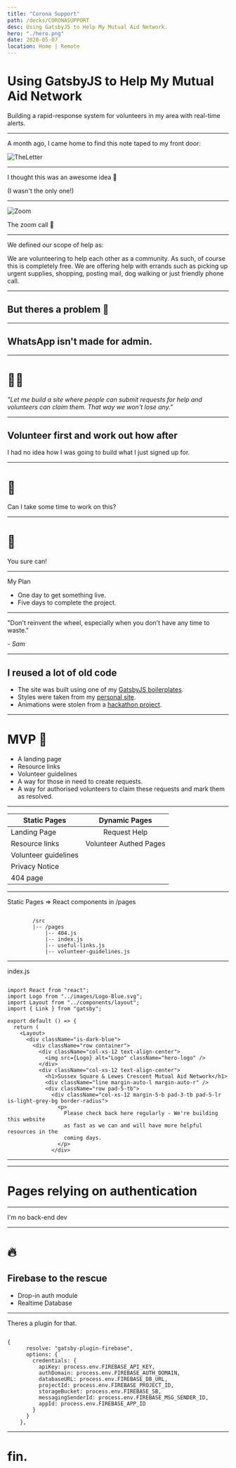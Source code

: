 ```yaml
---
title: "Corona Support"
path: /decks/CORONASUPPORT
desc: Using GatsbyJS to Help My Mutual Aid Network.
hero: "./hero.png"
date: 2020-05-07
location: Home | Remote
---
```


# Using GatsbyJS to Help My Mutual Aid Network
Building a rapid-response system for volunteers in my area with real-time alerts.

---

<p class="legal">A month ago, I came home to find this note taped to my front door:</p>


![TheLetter](https://cdn-images-1.medium.com/max/800/1*0TFj_Zbo6Yns6obRHyIqhg.jpeg)

---

I thought this was an awesome idea 🚀
<p class="legal">(I wasn't the only one!)</p>

---

![Zoom](https://cdn-images-1.medium.com/max/800/1*FGN01i-CHXmikoRx1_3Ykw.jpeg)

<p class="legal">The zoom call 🤙</p>

---

<p class="legal">We defined our scope of help as:</p>

We are volunteering to help each other as a community. As such, of course this is completely free. We are offering help with errands such as picking up urgent supplies, shopping, posting mail, dog walking or just friendly phone call.


---

## But theres a problem 🤔

---

## WhatsApp isn't made for admin.

---

# 🙋‍♂️
*"Let me build a site where people can submit requests for help and volunteers can claim them. That way we won't lose any."*

---

## Volunteer first and work out how after

<p class="legal">I had no idea how I was going to build what I just signed up for.</p>

---

# 💼

Can I take some time to work on this?

---

# 🎉

You sure can!

---

My Plan

- One day to get something live.
- Five days to complete the project.

---

"Don't reinvent the wheel, especially when you don't have any time to waste."

*- Sam*

---

## I reused a lot of old code

- The site was built using one of my [GatsbyJS boilerplates](/boilerplates).
- Styles were taken from my [personal site](/).
- Animations were stolen from a [hackathon project](/projects/beat-street).

---

# MVP 👑

- A landing page
- Resource links
- Volunteer guidelines
- A way for those in need to create requests.
- A way for authorised volunteers to claim these requests and mark them as resolved.


---

| Static Pages        | Dynamic Pages           |
| ------------- |:-------------:|
| Landing Page     | Request Help |
| Resource links      | Volunteer Authed Pages      |
| Volunteer guidelines |     |
| Privacy Notice |     |
| 404 page |     |

---

Static Pages => React components in /pages

```
                                                       
        /src
        |-- /pages
            |-- 404.js
            |-- index.js
            |-- useful-links.js
            |-- volunteer-guidelines.js

```

---

index.js

```
                                                       
import React from "react";
import Logo from "../images/Logo-Blue.svg";
import Layout from "../components/layout";
import { Link } from "gatsby";

export default () => {
  return (
    <Layout>
      <div className="is-dark-blue">
        <div className="row container">
          <div className="col-xs-12 text-align-center">
            <img src={Logo} alt="Logo" className="hero-logo" />
          </div>
          <div className="col-xs-12 text-align-center">
            <h1>Sussex Square & Lewes Crescent Mutual Aid Network</h1>
            <div className="line margin-auto-l margin-auto-r" />
            <div className="row pad-5-tb">
              <div className="col-xs-12 margin-5-b pad-3-tb pad-5-lr is-light-grey-bg border-radius">
                <p>
                  Please check back here regularly - We're building this website
                  as fast as we can and will have more helpful resources in the
                  coming days.
                </p>
              </div>

```

---

<div style={{height:'100%', width:'100%', overflow:'auto', pointerEvents:"none"}} className="pad-15"> 
    <object type="text/html" data="https://coronasupport.house/" width="100%" height="100%">
    </object>
 </div>

---

# Pages relying on authentication

---


I'm no back-end dev

---

# 🔥

## Firebase to the rescue

- Drop-in auth module
- Realtime Database

---

Theres a plugin for that.

```

{
      resolve: "gatsby-plugin-firebase",
      options: {
        credentials: {
          apiKey: process.env.FIREBASE_API_KEY,
          authDomain: process.env.FIREBASE_AUTH_DOMAIN,
          databaseURL: process.env.FIREBASE_DB_URL,
          projectId: process.env.FIREBASE_PROJECT_ID,
          storageBucket: process.env.FIREBASE_SB,
          messagingSenderId: process.env.FIREBASE_MSG_SENDER_ID,
          appId: process.env.FIREBASE_APP_ID
        }
      }
    },

```

---

# fin.

